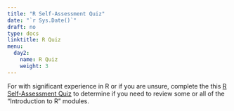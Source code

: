 ```yaml
---
title: "R Self-Assessment Quiz"
date: "`r Sys.Date()`"
draft: no
type: docs
linktitle: R Quiz
menu:
  day2:
    name: R Quiz
    weight: 3
---
```


For with significant experience in R or if you are unsure, complete the this [R Self-Assessment Quiz](https://www.menti.com/al12hhqrta5s) to determine if you need to review some or all of the "Introduction to R" modules.

